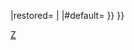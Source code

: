 {{imbox
| type       = license
| image      = [[File:PD-icon.svg|52px|公有领域|alt=|link=]]
| imageright = [[File:Flag of the Republic of China.svg|64px|center|alt=|link=]]
| text       = 該作品的作者已經逝世超過50年；如果這是一幅攝影作品，這幅作品已經公開發表超過50年。根据[[中華民國]]的[http://law.moj.gov.tw/LawClass/LawAll.aspx?PCode=J0070017 著作權法]第30-34條，本作品現在屬於'''[[公共領域]]'''。請參閱[[Wikipedia:版权信息|著作權資訊]]。
|below={{{2|}}}
{{#switch:{{{1}}}
|local={{free media}}{{image other|[[Category:Chinese public domain photographs]]}}
|commons={{free media}}{{image other|{{#ifeq:{{{reviewed_for_commons|no}}}|no|{{Copy to Wikimedia Commons|inline=yes}}}}[[Category:中國公有領域圖像]]}}
|restored={{Not-PD-US-URAA}}{{image other|[[Category:受烏拉圭回合協議法案回溯著作權保護狀態的中華民國公有領域圖像]]}}
|
|#default={{Non-free in US|中華民國|2002}}{{wrong license}}{{image other|[[Category:美國著作權狀態尚未確定之中華民國公有領域圖像]]}} }}
}}{{image other
| [[Category:中華民國公共領域圖像|{{PAGENAME}}]]
}}<noinclude>

[[Category:各國公有領域版權模板|Z]]
</noinclude>